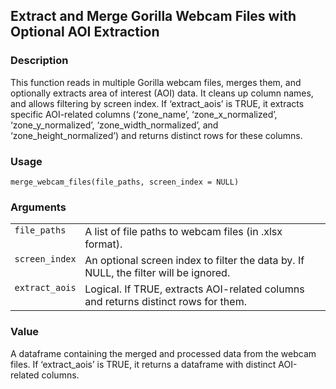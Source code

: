 
## Extract and Merge Gorilla Webcam Files with Optional AOI Extraction {.unnumbered}


### Description

This function reads in multiple Gorilla webcam files, merges them, and optionally extracts area of interest (AOI) data.
It cleans up column names, and allows filtering by screen index. If 'extract_aois' is TRUE, it extracts specific AOI-related
columns ('zone_name', 'zone_x_normalized', 'zone_y_normalized', 'zone_width_normalized', and 'zone_height_normalized') and
returns distinct rows for these columns.



### Usage

<pre><code class='language-R'>merge_webcam_files(file_paths, screen_index = NULL)
</code></pre>


### Arguments

<table>
<tr><td style = "white-space: collapse; font-family: monospace; vertical-align: top"><code id="file_paths">file_paths</code></td>
<td>
A list of file paths to webcam files (in .xlsx format).
</td></tr>
<tr><td style = "white-space: collapse; font-family: monospace; vertical-align: top"><code id="screen_index">screen_index</code></td>
<td>
An optional screen index to filter the data by. If NULL, the filter will be ignored.
</td></tr>
<tr><td style = "white-space: collapse; font-family: monospace; vertical-align: top"><code id="extract_aois">extract_aois</code></td>
<td>
Logical. If TRUE, extracts AOI-related columns and returns distinct rows for them.
</td></tr>
</table>


### Value

A dataframe containing the merged and processed data from the webcam files. If 'extract_aois' is TRUE, it returns
a dataframe with distinct AOI-related columns.


